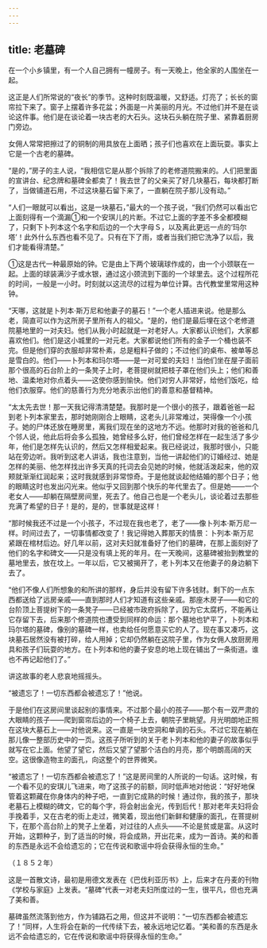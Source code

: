 ```yaml
---
---
---
```

title: 老墓碑
---




在一个小乡镇里，有一个人自己拥有一幢房子。有一天晚上，他全家的人围坐在一起。

这正是人们所常说的“夜长”的季节。这种时刻既温暖，又舒适。灯亮了；长长的窗帘拉下来了。窗子上摆着许多花盆；外面是一片美丽的月光。不过他们并不是在谈论这件事。他们是在谈论着一块古老的大石头。这块石头躺在院子里、紧靠着厨房门旁边。

女佣人常常把擦过了的铜制的用具放在上面晒；孩子们也喜欢在上面玩耍。事实上它是一个古老的墓碑。

“是的，”房子的主人说，“我相信它是从那个拆除了的老修道院搬来的。人们把里面的宣讲台、纪念牌和墓碑全都卖了！我去世了的父亲买了好几块墓石，每块都打断了，当做铺道石用，不过这块墓石留下来了，一直躺在院子那儿没有动。”

“人们一眼就可以看出，这是一块墓石，”最大的一个孩子说，“我们仍然可以看出它上面刻得有一个滴漏①和一个安琪儿的片断。不过它上面的字差不多全都模糊了，只剩下卜列本这个名字和后边的一个大字母Ｓ，以及离此更远一点的‘玛尔塔’！此外什么东西也看不见了。只有在下了雨，或者当我们把它洗净了以后，我们才能看得清楚。”

①这是古代一种最原始的钟。它是由上下两个玻璃球作成的，由一个小颈联在一起。上面的球装满沙子或水银，通过这小颈流到下面的一个球里去。这个过程所花的时间，一般是一小时。时刻就以这流尽的过程为单位计算。古代教堂里常用这种钟。

“天哪，这就是卜列本·斯万尼和他妻子的墓石！”一个老人插进来说。他是那么老，简直可以作为这所房子里所有人的祖父。“是的，他们是最后埋在这个老修道院墓地里的一对夫妇。他们从我小时起就是一对老好人。大家都认识他们，大家都喜欢他们。他们是这小城里的一对元老。大家都说他们所有的金子一个桶也装不完。但是他们穿的衣服却非常朴素，总是粗料子做的；不过他们的桌布、被单等总是雪白的。他们——卜列本和玛尔塔——是一对可爱的夫妇！当他们坐在屋子面前那个很高的石台阶上的一条凳子上时，老菩提树就把枝子罩在他们头上；他们和善地、温柔地对你点着头——这使你感到愉快。他们对穷人非常好，给他们饭吃，给他们衣服穿。他们的慈善行为充分地表示出他们的善意和基督精神。

“太太先去世！那一天我记得清清楚楚。我那时是一个很小的孩子，跟着爸爸一起到老卜列本家里去，那时她刚刚合上眼睛，这老头儿非常难过，哭得像一个小孩子。她的尸体还放在睡房里，离我们现在坐的这地方不远。他那时对我的爸爸和几个邻人说，他此后将会多么孤独，她曾经多么好，他们曾经怎样在一起生活了多少年，他们是怎样先认识的，然后又怎样相爱起来。我已经说过，我那时很小，只能站在旁边听。我听到这老人讲话，我也注意到，当他一讲起他们的订婚经过、她是怎样的美丽、他怎样找出许多天真的托词去会见她的时候，他就活泼起来，他的双颊就渐渐红润起来；这时我就感到非常惊奇。于是他就谈起他结婚的那个日子；他的眼睛这时也发出闪光来。他似乎又回到那个快乐的年代里去了。但是她——一个老女人——却躺在隔壁房间里，死去了。他自己也是一个老头儿，谈论着过去那些充满了希望的日子！是的，是的，世事就是这样！

“那时候我还不过是一个小孩子，不过现在我也老了，老了——像卜列本·斯万尼一样。时间过去了，一切事情都改变了！我记得她入葬那天的情景：卜列本·斯万尼紧跟在棺材后边。好几年以前，这对夫妇就准备好了他们的墓碑，在那上面刻好了他们的名字和碑文——只是没有填上死的年月。在一天晚间，这墓碑被抬到教堂的墓地里去，放在坟上。一年以后，它又被揭开了，老卜列本又在他妻子的身边躺下去了。

“他们不像人们所想象的和所讲的那样，身后并没有留下许多钱财。剩下的一点东西都送给了远房亲戚——直到那时人们才知道有这些亲戚。那座木房子——和它的台阶顶上菩提树下的一条凳子——已经被市政府拆除了，因为它太腐朽，不能再让它存留下去，后来那个修道院也遭受到同样的命运：那个墓地也铲平了，卜列本和玛尔塔的墓碑，像别的墓碑一样，也卖给任何愿意买它的人了。现在事又凑巧，这块墓石居然没有被打碎，给人用掉；它却仍然躺在这院子里，作为女佣人放厨房用具和孩子们玩耍的地方。在卜列本和他的妻子安息的地上现在铺出了一条街道。谁也不再记起他们了。”

讲这故事的老人悲哀地摇摇头。

“被遗忘了！一切东西都会被遗忘了！”他说。

于是他们在这房间里谈起别的事情来。不过那个最小的孩子——那个有一双严肃的大眼睛的孩子——爬到窗帘后边的一个椅子上去，朝院子里眺望。月光明朗地正照在这块大墓石上——对他说来。这一直是一块空洞和单调的石头。不过它现在躺在那儿像一整部历史中的一页。这孩子所听到的关于老卜列本和他的妻子的故事似乎就写在它上面。他望了望它，然后又望了望那个洁白的月亮，那个明朗高阔的天空。这很像造物主的面孔，向这整个的世界微笑。

“被遗忘了！一切东西都会被遗忘了！”这是房间里的人所说的一句话。这时候，有一个看不见的安琪儿飞进来，吻了这孩子的前额，同时低声地对他说：“好好地保管着这颗藏在你身体内的种子吧，一直到它成熟的时候！通过你，我的孩子，那块老墓石上模糊的碑文，它的每个字，将会射出金光，传到后代！那对老年夫妇将会手挽着手，又在古老的街上走过，微笑着，现出他们新鲜和健康的面孔，在菩提树下，在那个高台阶上的凳子上坐着，对过往的人点头——不论是贫或是富。从这时开始，这颗种子，到了适当的时候，将会成熟，开出花来，成为一首诗。美的和善的东西是永远不会给遗忘的；它在传说和歌谣中将会获得永恒的生命。”

（１８５２年）

这是一首散文诗，最初是用德文发表在《巴伐利亚历书》上，后来才在丹麦的刊物《学校与家庭》上发表。“墓碑”代表一对老夫妇所度过的一生，很平凡，但也充满了美和善。

墓碑虽然流落到他方，作为铺路石之用，但这并不说明：“一切东西都会被遗忘了！”同样，人生将会在新的一代传续下去，被永远地记忆着。“美和善的东西是永远不会给遗忘的，它在传说和歌谣中将获得永恒的生命。”